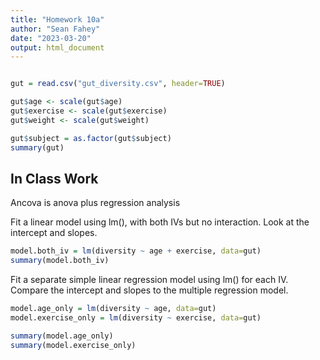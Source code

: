 ```yaml
---
title: "Homework 10a"
author: "Sean Fahey"
date: "2023-03-20"
output: html_document
---
```


```r


```


```r
gut = read.csv("gut_diversity.csv", header=TRUE)

gut$age <- scale(gut$age)
gut$exercise <- scale(gut$exercise)
gut$weight <- scale(gut$weight)

gut$subject = as.factor(gut$subject)
summary(gut)
```

## In Class Work

Ancova is anova plus regression analysis

Fit a linear model using lm(), with both IVs but no interaction. Look at the intercept and slopes.
```r
model.both_iv = lm(diversity ~ age + exercise, data=gut)
summary(model.both_iv)
```

Fit a separate simple linear regression model using lm() for each IV. Compare the intercept and slopes to the multiple regression model.
```r
model.age_only = lm(diversity ~ age, data=gut)
model.exercise_only = lm(diversity ~ exercise, data=gut)

summary(model.age_only)
summary(model.exercise_only)
```


```r


```


```r


```


```r


```


```r


```


